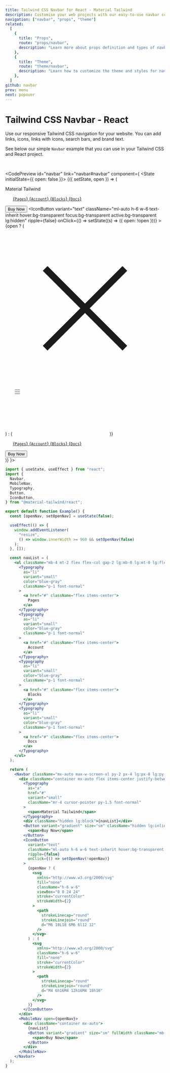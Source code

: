 ```yaml
---
title: Tailwind CSS Navbar for React - Material Tailwind
description: Customise your web projects with our easy-to-use navbar component for Tailwind CSS and React using Material Design guidelines.
navigation: ["navbar", "props", "theme"]
related:
  [
    {
      title: "Props",
      route: "props/navbar",
      description: "Learn more about props definition and types of navbar component.",
    },
    {
      title: "Theme",
      route: "theme/navbar",
      description: "Learn how to customize the theme and styles for navbar component.",
    },
  ]
github: navbar
prev: menu
next: popover
---
```


# Tailwind CSS Navbar - React

Use our responsive Tailwind CSS navigation for your website. You can add links, icons, links with icons, search bars, and brand text.

See below our simple <Code>Navbar</Code> example that you can use in your Tailwind CSS and React project.

<br />

<CodePreview id="navbar" link="navbar#navbar" component={
  <State initialState={{ open: false }}>
    <Observe>
      {({ setState, open }) => (
        <Navbar className="mx-auto max-w-screen-xl py-2 px-4 lg:px-8 lg:py-4">
          <div className="container mx-auto flex items-center justify-between text-blue-gray-900">
            <Typography
              as="a"
              href="#"
              variant="small"
              className="mr-4 cursor-pointer py-1.5 font-normal"
            >
              <span>Material Tailwind</span>
            </Typography>
            <ul className="hidden items-center gap-6 lg:flex">
              <Typography as="li" variant="small" className="p-1 font-normal">
                <a href="#" className="flex items-center">
                  {`Pages`}
                </a>
              </Typography>
              <Typography as="li" variant="small" className="p-1 font-normal">
                <a href="#" className="flex items-center">
                  {`Account`}
                </a>
              </Typography>
              <Typography as="li" variant="small" className="p-1 font-normal">
                <a href="#" className="flex items-center">
                  {`Blocks`}
                </a>
              </Typography>
              <Typography as="li" variant="small" className="p-1 font-normal">
                <a href="#" className="flex items-center">
                  {`Docs`}
                </a>
              </Typography>
            </ul>
            <Button
              variant="gradient"
              size="sm"
              className="hidden lg:inline-block"
            >
              <span>Buy Now</span>
            </Button>
            <IconButton
              variant="text"
              className="ml-auto h-6 w-6 text-inherit hover:bg-transparent focus:bg-transparent active:bg-transparent lg:hidden"
              ripple={false}
              onClick={() => setState((s) => ({ open: !open }))}
            >
              {open ? (
                <svg
                  xmlns="http://www.w3.org/2000/svg"
                  fill="none"
                  className="h-6 w-6"
                  viewBox="0 0 24 24"
                  stroke="currentColor"
                  strokeWidth={2}
                >
                  <path
                    strokeLinecap="round"
                    strokeLinejoin="round"
                    d="M6 18L18 6M6 6l12 12"
                  />
                </svg>
              ) : (
                <svg
                  xmlns="http://www.w3.org/2000/svg"
                  className="h-6 w-6"
                  fill="none"
                  stroke="currentColor"
                  strokeWidth={2}
                >
                  <path
                    strokeLinecap="round"
                    strokeLinejoin="round"
                    d="M4 6h16M4 12h16M4 18h16"
                  />
                </svg>
              )}
            </IconButton>
          </div>
          <MobileNav open={open} className="lg:hidden">
            <div className="container mx-auto">
              <ul className="mt-2 mb-4 flex flex-col gap-2">
                <Typography as="li" variant="small" className="p-1 font-normal">
                  <a href="#" className="flex items-center">
                    {`Pages`}
                  </a>
                </Typography>
                <Typography as="li" variant="small" className="p-1 font-normal">
                  <a href="#" className="flex items-center">
                    {`Account`}
                  </a>
                </Typography>
                <Typography as="li" variant="small" className="p-1 font-normal">
                  <a href="#" className="flex items-center">
                    {`Blocks`}
                  </a>
                </Typography>
                <Typography as="li" variant="small" className="p-1 font-normal">
                  <a href="#" className="flex items-center">
                    {`Docs`}
                  </a>
                </Typography>
              </ul>
              <Button variant="gradient" size="sm" fullWidth className="mb-2">
                <span>Buy Now</span>
              </Button>
            </div>
          </MobileNav>
        </Navbar>
      )}
    </Observe>
  </State>
}>
```jsx
import { useState, useEffect } from "react";
import {
  Navbar,
  MobileNav,
  Typography,
  Button,
  IconButton,
} from "@material-tailwind/react";

export default function Example() {
  const [openNav, setOpenNav] = useState(false);

  useEffect(() => {
    window.addEventListener(
      "resize",
      () => window.innerWidth >= 960 && setOpenNav(false)
    );
  }, []);

  const navList = (
    <ul className="mb-4 mt-2 flex flex-col gap-2 lg:mb-0 lg:mt-0 lg:flex-row lg:items-center lg:gap-6">
      <Typography
        as="li"
        variant="small"
        color="blue-gray"
        className="p-1 font-normal"
      >
        <a href="#" className="flex items-center">
          Pages
        </a>
      </Typography>
      <Typography
        as="li"
        variant="small"
        color="blue-gray"
        className="p-1 font-normal"
      >
        <a href="#" className="flex items-center">
          Account
        </a>
      </Typography>
      <Typography
        as="li"
        variant="small"
        color="blue-gray"
        className="p-1 font-normal"
      >
        <a href="#" className="flex items-center">
          Blocks
        </a>
      </Typography>
      <Typography
        as="li"
        variant="small"
        color="blue-gray"
        className="p-1 font-normal"
      >
        <a href="#" className="flex items-center">
          Docs
        </a>
      </Typography>
    </ul>
  );

  return (
    <Navbar className="mx-auto max-w-screen-xl py-2 px-4 lg:px-8 lg:py-4">
      <div className="container mx-auto flex items-center justify-between text-blue-gray-900">
        <Typography
          as="a"
          href="#"
          variant="small"
          className="mr-4 cursor-pointer py-1.5 font-normal"
        >
          <span>Material Tailwind</span>
        </Typography>
        <div className="hidden lg:block">{navList}</div>
        <Button variant="gradient" size="sm" className="hidden lg:inline-block">
          <span>Buy Now</span>
        </Button>
        <IconButton
          variant="text"
          className="ml-auto h-6 w-6 text-inherit hover:bg-transparent focus:bg-transparent active:bg-transparent lg:hidden"
          ripple={false}
          onClick={() => setOpenNav(!openNav)}
        >
          {openNav ? (
            <svg
              xmlns="http://www.w3.org/2000/svg"
              fill="none"
              className="h-6 w-6"
              viewBox="0 0 24 24"
              stroke="currentColor"
              strokeWidth={2}
            >
              <path
                strokeLinecap="round"
                strokeLinejoin="round"
                d="M6 18L18 6M6 6l12 12"
              />
            </svg>
          ) : (
            <svg
              xmlns="http://www.w3.org/2000/svg"
              className="h-6 w-6"
              fill="none"
              stroke="currentColor"
              strokeWidth={2}
            >
              <path
                strokeLinecap="round"
                strokeLinejoin="round"
                d="M4 6h16M4 12h16M4 18h16"
              />
            </svg>
          )}
        </IconButton>
      </div>
      <MobileNav open={openNav}>
        <div className="container mx-auto">
          {navList}
          <Button variant="gradient" size="sm" fullWidth className="mb-2">
            <span>Buy Now</span>
          </Button>
        </div>
      </MobileNav>
    </Navbar>
  );
}
```
</CodePreview>


<span id="props" className="scroll-mt-48" />
<span id="theme" className="scroll-mt-48" />
